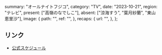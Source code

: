   summary: "オールナイトフジコ",
  category: "TV",
  date: "2023-10-21",
  region: "テレビ",
  present: ["高嶺のなでしこ"],
  absent: ["涼海すう", "葉月紗蘭", "東山恵里沙"],
  image: {
    path: "",
    ref: "",
  },
  recaps: {
    url: "",
  },
};

## リンク

- [公式スケジュール](https://takanenonadeshiko.jp/?p=1451)
